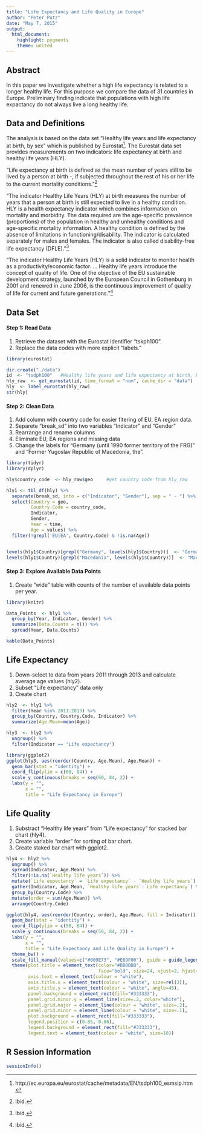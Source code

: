 ```yaml
---
title: "Life Expectancy and Life Quality in Europe"
author: "Peter Putz"
date: "May 7, 2015"
output:
  html_document:
    highlight: pygments
    theme: united
---
```


## Abstract
In this paper we investigate whether a high life expectancy is related to a longer healthy life. For this purpose we compare the data of 31 countries in Europe. Preliminary finding indicate that populations with high life expactancy do not always live a long healthy life.


## Data and Definitions

The analysis is based on the data set "Healthy life years and life expectancy at birth, by sex" which is published by Eurostat^[http://ec.europa.eu/eurostat/cache/metadata/EN/tsdph100_esmsip.htm]. The Eurostat data set provides measurements on two indicators: life expectancy at birth and healthy life years (HLY).

"Life expectancy at birth is defined as the mean number of years still to be lived by a person at birth -, if subjected throughout the rest of his or her life to the current mortality conditions."^[Ibid.]

"The indicator Healthy Life Years (HLY) at birth measures the number of years that a person at birth is still expected to live in a healthy condition. HLY is a health expectancy indicator which combines information on mortality and morbidity. The data required are the age-specific prevalence (proportions) of the population in healthy and unhealthy conditions and age-specific mortality information. A healthy condition is defined by the absence of limitations in functioning/disability. The indicator is calculated separately for males and females. The indicator is also called disability-free life expectancy (DFLE)."^[Ibid.]

"The indicator Healthy Life Years (HLY) is a solid indicator to monitor health as a productivity/economic factor. … Healthy life years introduce the concept of quality of life. One of the objective of the EU sustainable development strategy, launched by the European Council in Gothenburg in 2001 and renewed in June 2006, is the continuous improvement of quality of life for current and future generations."^[Ibid.]


## Data Set

#### Step 1: Read Data

1. Retrieve the dataset with the Eurostat identifier "tskph100".
2. Replace the data codes with more explicit "labels."

```r
library(eurostat)

dir.create("./data")
id  <- "tsdph100"   #Healthy life years and life expectancy at birth, by sex
hly_raw  <- get_eurostat(id, time_format = "num", cache_dir = "data")
hly  <- label_eurostat(hly_raw)
str(hly)
```

#### Step 2: Clean Data

1. Add column with country code for easier fitering of EU, EA region data.
2. Separete "break_sd" into two variables "Indicator" and "Gender"
3. Rearrange and rename columns
4. Eliminate EU, EA regions and missing data
5. Change the labels for "Germany (until 1990 former territory of the FRG)" and "Former Yugoslav Republic of Macedonia, the".


```r
library(tidyr)
library(dplyr)

hly$country_code  <- hly_raw$geo     #get country code from hly_raw

hly1 <- tbl_df(hly) %>% 
  separate(break_sd, into = c("Indicator", "Gender"), sep = " - ") %>%
  select(Country = geo,
         Country.Code = country_code,
         Indicator,
         Gender,
         Year = time,
         Age = values) %>%
  filter(!grepl('EU|EA', Country.Code) & !is.na(Age))


levels(hly1$Country)[grepl("Germany", levels(hly1$Country))]  <- "Germany"
levels(hly1$Country)[grepl("Macedonia", levels(hly1$Country))]  <- "Macedonia"
```


#### Step 3: Explore Available Data Points

1. Create "wide" table with counts of the number of available data points per year.


```r
library(knitr)

Data_Points  <- hly1 %>%
  group_by(Year, Indicator, Gender) %>%
  summarize(Data.Counts = n()) %>%
  spread(Year, Data.Counts)

kable(Data_Points)
```

## Life Expectancy

1. Down-select to data from years 2011 through 2013 and calculate average age values (hly2).
2. Subset "Life expectancy" data only
3. Create chart

```r
hly2  <- hly1 %>%
  filter(Year %in% 2011:2013) %>%
  group_by(Country, Country.Code, Indicator) %>%
  summarize(Age.Mean=mean(Age))
```

```r
hly3  <- hly2 %>%
  ungroup() %>%
  filter(Indicator == "Life expectancy")
```

```r
library(ggplot2)
ggplot(hly3, aes(reorder(Country, Age.Mean), Age.Mean)) +
  geom_bar(stat = "identity") + 
  coord_flip(ylim = c(60, 84)) +
  scale_y_continuous(breaks = seq(60, 84, 2)) +
  labs(y = "",
       x = "",
       title = "Life Expectancy in Europe")
```


## Life Quality

1. Substract "Healthy life years" from "Life expectancy" for stacked bar chart (hly4).
2. Create variable "order" for sorting of bar chart.
3. Create staked bar chart with ggplot2.

```r
hly4 <- hly2 %>%
  ungroup() %>%
  spread(Indicator, Age.Mean) %>%
  filter(!is.na(`Healthy life years`)) %>%
  mutate(`Life expectancy` = `Life expectancy` - `Healthy life years`) %>%
  gather(Indicator, Age.Mean, `Healthy life years`:`Life expectancy`) %>%
  group_by(Country.Code) %>%
  mutate(order = sum(Age.Mean)) %>%
  arrange(Country.Code)
```

```r
ggplot(hly4, aes(reorder(Country, order), Age.Mean, fill = Indicator)) +
  geom_bar(stat = "identity") + 
  coord_flip(ylim = c(50, 84)) +
  scale_y_continuous(breaks = seq(50, 84, 2)) +
  labs(y = "",
       x = "",
       title = "Life Expectancy and Life Quality in Europe") +
  theme_bw() +
  scale_fill_manual(values=c("#009E73", "#E69F00"), guide = guide_legend(title = NULL)) +
  theme(plot.title = element_text(color="#BBBBBB", 
                                  face="bold", size=24, vjust=2, hjust=2),
        axis.text = element_text(colour = "white"),
        axis.title.x = element_text(colour = "white", size=rel(3)),
        axis.title.y = element_text(colour = "white", angle=45),
        panel.background = element_rect(fill="#333333"),
        panel.grid.minor.y = element_line(size=.2, color="white"),
        panel.grid.major = element_line(colour = "white", size=.2),
        panel.grid.minor = element_line(colour = "white", size=.1),
        plot.background = element_rect(fill="#333333"),
        legend.position = c(0.85, 0.06),
        legend.background = element_rect(fill="#333333"),
        legend.text = element_text(colour = "white", size=10))  
```


## R Session Information

```r
sessionInfo()
```